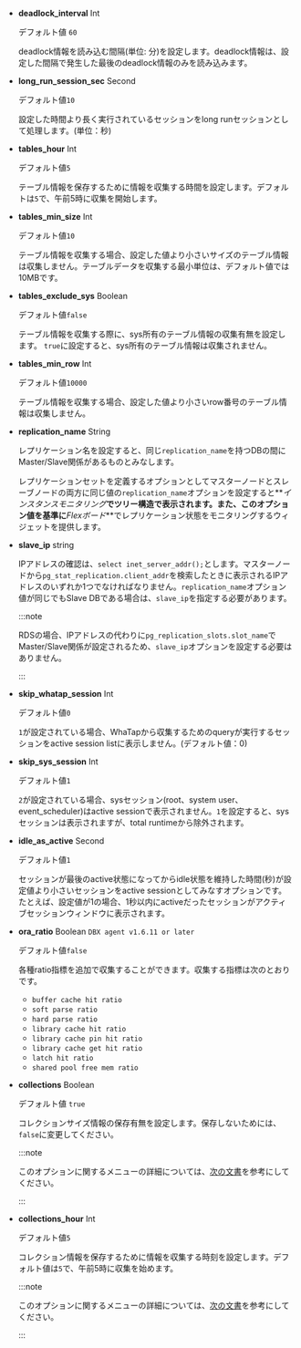 <InDoc product ='mysql'>

- **deadlock_interval** <span class='type'>Int</span>

  デフォルト値 `60`

  deadlock情報を読み込む間隔(単位: 分)を設定します。deadlock情報は、設定した間隔で発生した最後のdeadlock情報のみを読み込みます。

</InDoc>

<Xclude product ='redis'>

- **long_run_session_sec** <span class='type'>Second</span>

  デフォルト値`10`

  設定した時間より長く実行されているセッションをlong runセッションとして処理します。(単位：秒)

- **tables_hour** <span class='type'>Int</span>

  デフォルト値`5`

  テーブル情報を保存するために情報を収集する時間を設定します。デフォルトは`5`で、午前5時に収集を開始します。

</Xclude>

<InDoc product='oracle,tibero'>

- **tables_min_size** <span class='type'>Int</span>

  デフォルト値`10`

  テーブル情報を収集する場合、設定した値より小さいサイズのテーブル情報は収集しません。テーブルデータを収集する最小単位は、デフォルト値では10MBです。

- **tables_exclude_sys** <span class='type'>Boolean</span>

  デフォルト値`false`

  テーブル情報を収集する際に、sys所有のテーブル情報の収集有無を設定します。 `true`に設定すると、sys所有のテーブル情報は収集されません。

</InDoc>

<InDoc product="cubrid">

- **tables_min_row** <span class='type'>Int</span>

  デフォルト値`10000`

  テーブル情報を収集する場合、設定した値より小さいrow番号のテーブル情報は収集しません。

</InDoc>

<Xclude product='cubrid,redis'>

- **replication_name** <span class='type'>String</span>

  レプリケーション名を設定すると、同じ`replication_name`を持つDBの間にMaster/Slave関係があるものとみなします。

  レプリケーションセットを定義するオプションとしてマスターノードとスレーブノードの両方に同じ値の`replication_name`オプションを設定すると**_インスタンスモニタリング_**でツリー構造で表示されます。また、このオプション値を基準に**_Flexボード_**でレプリケーション状態をモニタリングするウィジェットを提供します。

</Xclude>

<InDoc product='postgresql'>

- **slave_ip** <span class='type'>string</span>

  IPアドレスの確認は、`select inet_server_addr();`とします。マスターノードから`pg_stat_replication.client_addr`を検索したときに表示されるIPアドレスのいずれか1つでなければなりません。`replication_name`オプション値が同じでもSlave DBである場合は、`slave_ip`を指定する必要があります。

  :::note

  RDSの場合、IPアドレスの代わりに`pg_replication_slots.slot_name`でMaster/Slave関係が設定されるため、`slave_ip`オプションを設定する必要はありません。

  :::

</InDoc>

<Xclude product='cubrid,redis'>

- **skip_whatap_session** <span class='type'>Int</span>

  デフォルト値`0`

  `1`が設定されている場合、WhaTapから収集するためのqueryが実行するセッションをactive session listに表示しません。(デフォルト値：0)

</Xclude>

<InDoc product='mysql'>

- **skip_sys_session** <span class='type'>Int</span>

  デフォルト値`1`

  `2`が設定されている場合、sysセッション(root、system user、event_scheduler)はactive sessionで表示されません。`1`を設定すると、sysセッションは表示されますが、total runtimeから除外されます。

</InDoc>

<InDoc product='redis'>

- **idle_as_active** <span class='type'>Second</span>

  デフォルト値`1`

  セッションが最後のactive状態になってからidle状態を維持した時間(秒)が設定値より小さいセッションをactive sessionとしてみなすオプションです。たとえば、設定値が1の場合、1秒以内にactiveだったセッションがアクティブセッションウィンドウに表示されます。

</InDoc>

<InDoc product='oracle'>

- **ora_ratio** <span class='type'>Boolean</span> <code class="my">DBX agent v1.6.11 or later</code>

  デフォルト値`false`

  各種ratio指標を追加で収集することができます。収集する指標は次のとおりです。

  - `buffer cache hit ratio`
  - `soft parse ratio`
  - `hard parse ratio`
  - `library cache hit ratio`
  - `library cache pin hit ratio`
  - `library cache get hit ratio`
  - `latch hit ratio`
  - `shared pool free mem ratio`

</InDoc>

<InDoc product="mongodb">

- **collections** <span class='type'>Boolean</span>

  デフォルト値 `true`

  コレクションサイズ情報の保存有無を設定します。保存しないためには、`false`に変更してください。

  :::note

  このオプションに関する<Cmdname sid="side_dbSize" className="uitext" />メニューの詳細については、[次の文書](database-size)を参考にしてください。

  :::

- **collections_hour** <span class='type'>Int</span>

  デフォルト値`5`

  コレクション情報を保存するために情報を収集する時刻を設定します。デフォルト値は`5`で、午前5時に収集を始めます。

  :::note

  このオプションに関する<Cmdname sid="side_dbSize" className="uitext" />メニューの詳細については、[次の文書](database-size)を参考にしてください。

  :::

</InDoc>
